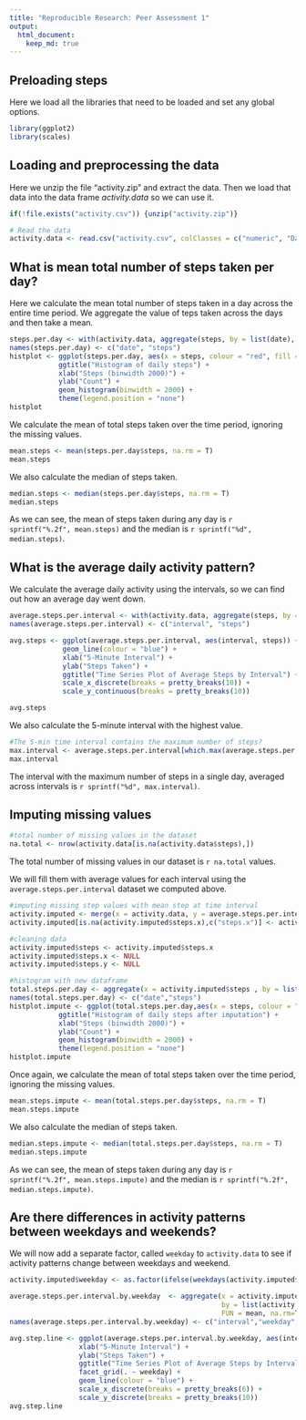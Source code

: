 ```yaml
---
title: "Reproducible Research: Peer Assessment 1"
output: 
  html_document:
    keep_md: true
---
```


## Preloading steps

Here we load all the libraries that need to be loaded and set any global options.

```r
library(ggplot2)
library(scales)
```


## Loading and preprocessing the data

Here we unzip the file "activity.zip" and extract the data. Then we load that data into the data frame _activity.data_
so we can use it.

```r

if(!file.exists("activity.csv")) {unzip("activity.zip")}

# Read the data
activity.data <- read.csv("activity.csv", colClasses = c("numeric", "Date", "numeric"))

```


## What is mean total number of steps taken per day?
Here we calculate the mean total number of steps taken in a day across the entire time period. We aggregate the value of teps taken across the days and then take a mean.

```r
steps.per.day <- with(activity.data, aggregate(steps, by = list(date), FUN = sum, na.rm = T))
names(steps.per.day) <- c("date", "steps")
histplot <- ggplot(steps.per.day, aes(x = steps, colour = "red", fill = "red", alpha = 0.2)) +
            ggtitle("Histogram of daily steps") +
            xlab("Steps (binwidth 2000)") +
            ylab("Count") +
            geom_histogram(binwidth = 2000) + 
            theme(legend.position = "none")
histplot
```

We calculate the mean of total steps taken over the time period, ignoring the missing values.

```r
mean.steps <- mean(steps.per.day$steps, na.rm = T)
mean.steps
```

We also calculate the median of steps taken.

```r
median.steps <- median(steps.per.day$steps, na.rm = T)
median.steps
```

As we can see, the mean of steps taken during any day is `r sprintf("%.2f", mean.steps)` and the median is `r sprintf("%d", median.steps)`.

## What is the average daily activity pattern?

We calculate the average daily activity using the intervals, so we can find out how an average day went down.

```r
average.steps.per.interval <- with(activity.data, aggregate(steps, by = list(interval), FUN = mean, na.rm = T))
names(average.steps.per.interval) <- c("interval", "steps")

avg.steps <- ggplot(average.steps.per.interval, aes(interval, steps)) +
             geom_line(colour = "blue") +
             xlab("5-Minute Interval") +
             ylab("Steps Taken") +
             ggtitle("Time Series Plot of Average Steps by Interval") +
             scale_x_discrete(breaks = pretty_breaks(10)) +
             scale_y_continuous(breaks = pretty_breaks(10))

avg.steps
```

We also calculate the 5-minute interval with the highest value.

```r
#The 5-min time interval contains the maximum number of steps?
max.interval <- average.steps.per.interval[which.max(average.steps.per.interval$steps),c("interval")]
max.interval
```

The interval with the maximum number of steps in a single day, averaged across intervals is `r sprintf("%d", max.interval)`.

## Imputing missing values
```r
#total number of missing values in the dataset
na.total <- nrow(activity.data[is.na(activity.data$steps),])
```
The total number of missing values in our dataset is `r na.total` values.

We will fill them with average values for each interval using the `average.steps.per.interval` dataset we computed above.

```r
#imputing missing step values with mean step at time interval
activity.imputed <- merge(x = activity.data, y = average.steps.per.interval, by = "interval", all.x = TRUE)
activity.imputed[is.na(activity.imputed$steps.x),c("steps.x")] <- activity.imputed[is.na(activity.imputed$steps.x),c("steps.y")]

#cleaning data
activity.imputed$steps <- activity.imputed$steps.x
activity.imputed$steps.x <- NULL
activity.imputed$steps.y <- NULL

#histogram with new dataframe
total.steps.per.day <- aggregate(x = activity.imputed$steps , by = list(activity.imputed$date), FUN = sum ,na.rm=TRUE)
names(total.steps.per.day) <- c("date","steps")
histplot.impute <- ggplot(total.steps.per.day,aes(x = steps, colour = "red", fill = "red", alpha = 0.2)) +
            ggtitle("Histogram of daily steps after imputation") +
            xlab("Steps (binwidth 2000)") +
            ylab("Count") +
            geom_histogram(binwidth = 2000) +
            theme(legend.position = "none")
histplot.impute
```

Once again, we calculate the mean of total steps taken over the time period, ignoring the missing values.

```r
mean.steps.impute <- mean(total.steps.per.day$steps, na.rm = T)
mean.steps.impute
```

We also calculate the median of steps taken.

```r
median.steps.impute <- median(total.steps.per.day$steps, na.rm = T)
median.steps.impute
```

As we can see, the mean of steps taken during any day is `r sprintf("%.2f", mean.steps.impute)` and the median is `r sprintf("%.2f", median.steps.impute)`.

## Are there differences in activity patterns between weekdays and weekends?

We will now add a separate factor, called `weekday` to `activity.data` to see if activity patterns change between weekdays and weekend.

```r
activity.imputed$weekday <- as.factor(ifelse(weekdays(activity.imputed$date, abbreviate = F) %in% c("Saturday", "Sunday"), "Weekend", "Weekday"))

average.steps.per.interval.by.weekday  <- aggregate(x = activity.imputed$steps, 
                                                    by = list(activity.imputed$interval, activity.imputed$weekday),
                                                    FUN = mean, na.rm=TRUE)
names(average.steps.per.interval.by.weekday) <- c("interval","weekday","steps")

avg.step.line <- ggplot(average.steps.per.interval.by.weekday, aes(interval, steps)) +
                 xlab("5-Minute Interval") +
                 ylab("Steps Taken") +
                 ggtitle("Time Series Plot of Average Steps by Interval after Imputation, Factoring Weekends") +
                 facet_grid(. ~ weekday) +
                 geom_line(colour = "blue") +
                 scale_x_discrete(breaks = pretty_breaks(6)) +
                 scale_y_discrete(breaks = pretty_breaks(10))
avg.step.line
```
